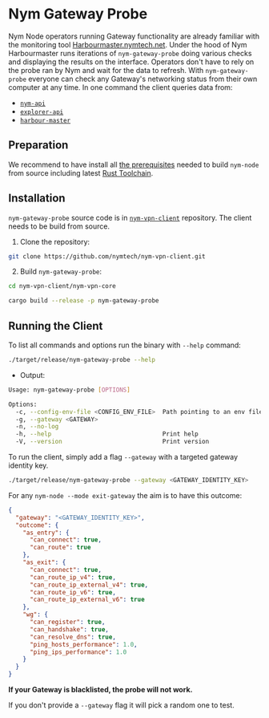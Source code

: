 # Nym Gateway Probe

Nym Node operators running Gateway functionality are already familiar with the monitoring tool [Harbourmaster.nymtech.net](https://harbourmaster.nymtech.net). Under the hood of Nym Harbourmaster runs iterations of `nym-gateway-probe` doing various checks and displaying the results on the interface. Operators don't have to rely on the probe ran by Nym and wait for the data to refresh. With `nym-gateway-probe` everyone can check any Gateway's networking status from their own computer at any time. In one command the client queries data from:

- [`nym-api`](https://validator.nymtech.net/api/v1/gateways)
- [`explorer-api`](https://mainnet-node-status-api.nymtech.cc/swagger/#/Gateways)
- [`harbour-master`](https://harbourmaster.nymtech.net/)


## Preparation

We recommend to have install all [the prerequisites](../binaries/building-nym.md#prerequisites) needed to build `nym-node` from source including latest [Rust Toolchain](https://www.rust-lang.org/tools/install).

## Installation

`nym-gateway-probe` source code is in [`nym-vpn-client`](https://github.com/nymtech/nym-vpn-client) repository. The client needs to be build from source.

1. Clone the repository:

```sh
git clone https://github.com/nymtech/nym-vpn-client.git
```

2. Build `nym-gateway-probe`:

```sh
cd nym-vpn-client/nym-vpn-core

cargo build --release -p nym-gateway-probe
```

## Running the Client

To list all commands and options run the binary with `--help` command:

```sh
./target/release/nym-gateway-probe --help
```

- Output:

```sh
Usage: nym-gateway-probe [OPTIONS]

Options:
  -c, --config-env-file <CONFIG_ENV_FILE>  Path pointing to an env file describing the network
  -g, --gateway <GATEWAY>
  -n, --no-log
  -h, --help                               Print help
  -V, --version                            Print version

```

To run the client, simply add a flag `--gateway` with a targeted gateway identity key.

```sh
./target/release/nym-gateway-probe --gateway <GATEWAY_IDENTITY_KEY>
```

For any `nym-node --mode exit-gateway` the aim is to have this outcome:

```json
{
  "gateway": "<GATEWAY_IDENTITY_KEY>",
  "outcome": {
    "as_entry": {
      "can_connect": true,
      "can_route": true
    },
    "as_exit": {
      "can_connect": true,
      "can_route_ip_v4": true,
      "can_route_ip_external_v4": true,
      "can_route_ip_v6": true,
      "can_route_ip_external_v6": true
    },
    "wg": {
      "can_register": true,
      "can_handshake": true,
      "can_resolve_dns": true,
      "ping_hosts_performance": 1.0,
      "ping_ips_performance": 1.0
    }
  }
}
```

**If your Gateway is blacklisted, the probe will not work.**

If you don't provide a `--gateway` flag it will pick a random one to test.
